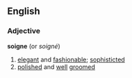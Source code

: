 ==English==
===Adjective===
'''soigne'''  (or ''soigné'')
#[[elegant]] and [[fashionable]]; [[sophisticted]]
#[[polished]] and [[well]] [[groomed]]
